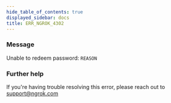 ```yaml
---
hide_table_of_contents: true
displayed_sidebar: docs
title: ERR_NGROK_4302
---
```




### Message

Unable to redeem password: `REASON`

<ErrorDetails error="err_ngrok_4302" />

### Further help

If you're having trouble resolving this error, please reach out to [support@ngrok.com](mailto:support@ngrok.com?subject=Help%20with%20ERR_NGROK_4302)
